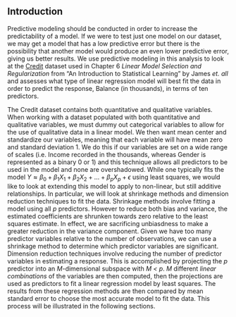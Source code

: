 

## Introduction

Predictive modeling should be conducted in order to increase the predictability of a model. If we were to test just one model on our dataset, we may get a model that has a low predictive error but there is the possibility that another model would produce an even lower predictive error, giving us better results. We use predictive modeling in this analysis to look at the [Credit](http://www-bcf.usc.edu/~gareth/ISL/Credit.csv) dataset used in Chapter 6 _Linear Model Selection and Regularization_ from "An Introduction to Statistical Learning" by James _et. all_ and assesses what type of linear regression model will best fit the data in order to predict the response, Balance (in thousands), in terms of ten predictors.

The Credit dataset contains both quantitative and qualitative variables. When working with a dataset populated with both quantitative and qualitative variables, we must dummy out categorical variables to allow for the use of qualitative data in a linear model. We then want mean center and standardize our variables, meaning that each variable will have mean zero and standard deviation 1. We do this if our variables are set on a wide range of scales (i.e. Income recorded in the thousands, whereas Gender is represented as a binary 0 or 1) and this technique allows all predictors to be used in the model and none are overshadowed. While one typically fits the model $Y \approx \beta_0 + \beta_1X_1 + \beta_2X_2 + ... + \beta_pX_p + \epsilon$ using least squares, we would like to look at extending this model to apply to non-linear, but still additive relationships. In particular, we will look at shrinkage methods and dimension reduction techniques to fit the data. Shrinkage methods involve fitting a model using all _p_ predictors. However to reduce both bias and variance, the estimated coefficients are shrunken towards zero relative to the least squares estimate. In effect, we are sacrificing unbiasdness to make a greater reduction in the variance component. Given we have too many predictor variables relative to the number of observations, we can use a shrinkage method to determine which predictor variables are significant. Dimension reduction techniques involve reducing the number of predictor variables in estimating a response. This is accomplished by projecting the _p_ predictor into an _M_-dimensional subspace with _M < p_. _M_ different _linear combinations_ of the variables are then computed, then the projections are used as predictors to fit a linear regression model by least squares. The results from these regression methods are then compared by mean standard error to choose the most accurate model to fit the data. This process will be illustrated in the following sections.

